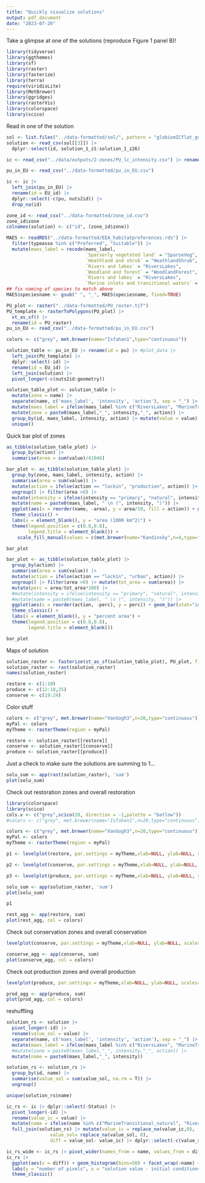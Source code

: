 ```yaml
---
title: "Quickly visualize solutions"
output: pdf_document
date: "2023-07-26"
---
```


Take a glimpse at one of the solutions (reproduce Figure 1 panel B)!

```r
library(tidyverse)
library(ggthemes)
library(sf)
library(raster)
library(fasterize)
library(terra)
require(viridisLite)
library(MetBrewer)
library(ggridges)
library(rasterVis)
library(colorspace)
library(scico)
```

Read in one of the solution

```r
sol <- list.files("../data-formatted/sol/", pattern = "globiomICflat_gurobi_f455.csv", full.names = T)
solution <- read_csv(sol[[3]]) |>
  dplyr::select(id, solution_1_z1:solution_1_z26)

ic <- read_csv("../data/outputs/2-zones/PU_lc_intensity.csv") |> rename(pu = PUID)

pu_in_EU <- read_csv("../data-formatted/pu_in_EU.csv") 

ic <- ic |>
  left_join(pu_in_EU) |>
  rename(id = EU_id) |>
  dplyr::select(-c(pu, nuts2id)) |>
  drop_na(id)

zone_id <- read_csv("../data-formatted/zone_id.csv") 
zone_id$zone
colnames(solution) <- c("id", (zone_id$zone))
```



```r
MAES <- readRDS("../data-formatted/EEA_habitatpreferences.rds") |>
  filter(typeasso %in% c("Preferred", "Suitable")) |>
  mutate(maes_label = recode(maes_label, 
                             `Sparserly vegetated land` = "SparseVeg",
                             `Heathland and shrub` = "HeathlandShrub",
                             `Rivers and lakes` = "RiversLakes",
                             `Woodland and forest` = "WoodlandForest",
                             `Rivers and lakes` = "RiversLakes",
                             `Marine inlets and transitional waters` = "MarineTransitional"))
## fix naming of species to match above
MAES$speciesname <- gsub(" ", "_", MAES$speciesname, fixed=TRUE)

PU_plot <- raster("../data-formatted/PU_raster.tif")
PU_template <- rasterToPolygons(PU_plot) |>
  st_as_sf() |>
  rename(id = PU_raster)
pu_in_EU <- read_csv("../data-formatted/pu_in_EU.csv")

colors <- c("grey", met.brewer(name="Isfahan1",type="continuous"))
```

```r
solution_table <- pu_in_EU |> rename(id = pu) |> #plot_data |> 
  left_join(PU_template) |> 
  dplyr::select(-id) |>
  rename(id = EU_id) |>
  left_join(solution) |> 
  pivot_longer(-c(nuts2id:geometry)) 

solution_table_plot <- solution_table |> 
  mutate(zone = name) |>
  separate(name, c('maes_label', 'intensity', 'action'), sep = "_") |>
  mutate(maes_label = ifelse(maes_label %in% c("RiversLakes", "MarineTransitional"), "RiversLakesMarine", maes_label)) |>
  mutate(zone = paste0(maes_label,"_", intensity,"_", action)) |>
  group_by(id, maes_label, intensity, action) |> mutate(value = value) |> ungroup() |>
  unique()
```

Quick bar plot of zones

```r
as_tibble(solution_table_plot) |>
  group_by(action) |>
  summarise(area = sum(value)/41046)

bar_plot <- as_tibble(solution_table_plot) |>
  group_by(zone, maes_label, intensity, action) |>
  summarise(area = sum(value)) |>
  mutate(action = ifelse(action == "lockin", "production", action)) |>
  ungroup() |> filter(area >0) |> 
  mutate(intensity = ifelse(intensity == "primary", "natural", intensity)) |>
  mutate(name = paste0(maes_label, " \n (", intensity, ")")) |>
  ggplot(aes(x = reorder(name, -area), y = area/10, fill = action)) + geom_bar(stat="identity", width = 0.7) +
  theme_classic() + 
  labs(x = element_blank(), y = "area (1000 km^2)") +
  theme(legend.position = c(0.8,0.8),
        legend.title = element_blank()) +
    scale_fill_manual(values = c(met.brewer(name="Kandinsky",n=4,type="continuous"))[c(1,3,2)]) + coord_flip()

bar_plot
```

```r
bar_plot <- as_tibble(solution_table_plot) |>
  group_by(action) |>
  summarise(area = sum(value)) |>
  mutate(action = ifelse(action == "lockin", "urban", action)) |>
  ungroup() |> filter(area >0) |> mutate(tot_area = sum(area)) |>
  mutate(perc = area/tot_area*100) |>
  #mutate(intensity = ifelse(intensity == "primary", "natural", intensity)) |>
  #mutate(name = paste0(maes_label, " \n (", intensity, ")")) |>
  ggplot(aes(x = reorder(action, -perc), y = perc)) + geom_bar(stat="identity", width = 0.7) +
  theme_classic() + 
  labs(x = element_blank(), y = "percent area") +
  theme(legend.position = c(0.8,0.8),
        legend.title = element_blank()) 

bar_plot
```

Maps of solution

```r
solution_raster <- fasterize(st_as_sf(solution_table_plot), PU_plot, field = "value", by = "zone")
solution_raster <- rast(solution_raster)
names(solution_raster)

restore <- c(1:10)
produce <- c(12:18,25)
conserve <- c(19:24)
```

Color stuff
```r
colors <- c("grey", met.brewer(name="VanGogh3",n=20,type="continuous"))
myPal <- colors
myTheme <- rasterTheme(region = myPal)
```


```r
restore <- solution_raster[[restore]]
conserve <- solution_raster[[conserve]]
produce <- solution_raster[[produce]]
```

Just a check to make sure the solutions are summing to 1...

```r
solu_sum <- app(rast(solution_raster), 'sum')
plot(solu_sum)
```

Check out restoration zones and overall restoration

```r
library(colorspace)
library(scico)
cols.v <- c("grey",scico(20, direction = -1,palette = "batlow"))
#colors <- c("grey", met.brewer(name="Isfahan1",n=20,type="continuous"))

colors <- c("grey", met.brewer(name="VanGogh3",n=20,type="continuous"))
myPal <- colors
myTheme <- rasterTheme(region = myPal)

p1 <- levelplot(restore, par.settings = myTheme,xlab=NULL, ylab=NULL, scales=list(draw=FALSE))

p2 <- levelplot(conserve, par.settings = myTheme,xlab=NULL, ylab=NULL, scales=list(draw=FALSE))

p3 <- levelplot(produce, par.settings = myTheme,xlab=NULL, ylab=NULL, scales=list(draw=FALSE))

solu_sum <- app(solution_raster, 'sum')
plot(solu_sum)
```

```r
p1
```

```r
rest_agg <- app(restore, sum)
plot(rest_agg, col = colors)
```

Check out conservation zones and overall conservation

```r
levelplot(conserve, par.settings = myTheme,xlab=NULL, ylab=NULL, scales=list(draw=FALSE))
```

```r
conserve_agg <- app(conserve, sum)
plot(conserve_agg, col = colors)
```

Check out production zones and overall production

```r
levelplot(produce, par.settings = myTheme,xlab=NULL, ylab=NULL, scales=list(draw=FALSE))
```

```r
prod_agg <- app(produce, sum)
plot(prod_agg, col = colors)
```

reshuffling
```r
solution_rs <- solution |>
  pivot_longer(-id) |>
  rename(value_sol = value) |>
  separate(name, c('maes_label', 'intensity', 'action'), sep = "_") |>
  mutate(maes_label = ifelse(maes_label %in% c("RiversLakes", "MarineTransitional"), "RiversLakesMarine", maes_label)) |>
  #mutate(zone = paste0(maes_label,"_", intensity,"_", action)) |>
  mutate(name = paste0(maes_label,"_", intensity))

solution_rs <- solution_rs |>
  group_by(id, name) |>
  summarise(value_sol = sum(value_sol, na.rm = T)) |> 
  ungroup()

unique(solution_rs$name)

ic_rs <- ic |> dplyr::select(-Status) |>
  pivot_longer(-id) |>
  rename(value_ic = value) |>
  mutate(name = ifelse(name %in% c("MarineTransitional_natural", "RiversLakes_natural"), "RiversLakesMarine_natural", name)) |>
  full_join(solution_rs) |> mutate(value_ic = replace_na(value_ic,0),
                value_sol= replace_na(value_sol, 0),
                diff = value_sol- value_ic) |> dplyr::select(-c(value_sol,value_ic))

ic_rs_wide <- ic_rs |> pivot_wider(names_from = name, values_from = diff)
ic_rs |>
  ggplot(aes(x = diff)) + geom_histogram(bins=50) + facet_wrap(~name) +
  labs(y = "number of pixels", x = "solution value - initial conditions") +
  theme_classic()

```




